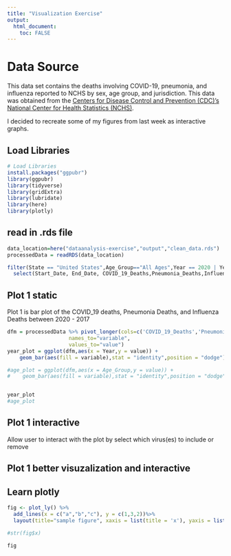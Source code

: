 ```yaml
---
title: "Visualization Exercise"
output:
  html_document:
    toc: FALSE
---
```


# Data Source 

This data set contains the deaths involving COVID-19, pneumonia, and
influenza reported to NCHS by sex, age group, and jurisdiction. This data was obtained from the [Centers for Disease Control and
Prevention (CDC)'s National Center for Health Statistics
(NCHS)](https://data.cdc.gov/NCHS/Provisional-COVID-19-Deaths-by-Sex-and-Age/9bhg-hcku).

I decided to recreate some of my figures from last week as interactive graphs.

## Load Libraries

```r
# Load Libraries
install.packages("ggpubr")
library(ggpubr)
library(tidyverse)
library(gridExtra)
library(lubridate)
library(here)
library(plotly)
```


## read in .rds file

```r
data_location=here("dataanalysis-exercise","output","clean_data.rds")
processedData = readRDS(data_location)
```

```r
filter(State == "United States",Age_Group=="All Ages",Year == 2020 | Year == 2021, Sex == "All Sexes")%>%
  select(Start_Date, End_Date, COVID_19_Deaths,Pneumonia_Deaths,Influenza_Deaths, Group, Sex, Year)
```


## Plot 1 static

Plot 1 is bar plot of the COVID_19 deaths, Pneumonia Deaths, and Influenza Deaths between 2020 - 2017 

```r

dfm = processedData %>% pivot_longer(cols=c('COVID_19_Deaths','Pneumonia_Deaths','Influenza_Deaths'),
                    names_to="variable",
                    values_to="value")
year_plot = ggplot(dfm,aes(x = Year,y = value)) + 
    geom_bar(aes(fill = variable),stat = "identity",position = "dodge")+theme(legend.position = "bottom",legend.key.width= unit(0.1, 'cm'), legend.title= element_blank(),axis.text.x=element_text(size=9))

#age_plot = ggplot(dfm,aes(x = Age_Group,y = value)) + 
#    geom_bar(aes(fill = variable),stat = "identity",position = "dodge")+theme(legend.position="none",axis.text.x = element_text(size = #10, angle=60, hjust=1))


year_plot
#age_plot
```
## Plot 1 interactive 

Allow user to interact with the plot by select which virus(es) to include or remove 



## Plot 1 better visuzalization and interactive 


## Learn plotly

```r
fig <- plot_ly() %>% 
  add_lines(x = c("a","b","c"), y = c(1,3,2))%>% 
  layout(title="sample figure", xaxis = list(title = 'x'), yaxis = list(title = 'y'), plot_bgcolor = "#c7daec") 

#str(fig$x) 

```

```r
fig
```

